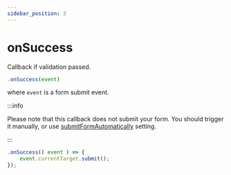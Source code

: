 ```yaml
---
sidebar_position: 3
---
```


# onSuccess

Callback if validation passed.

```js
.onSuccess(event)
```

where `event` is a form submit event.

:::info

Please note that this callback does not submit your form. You should trigger it manually, or use [submitFormAutomatically](/docs/instance/submitFormAutomatically) setting.

:::

```js
.onSuccess(( event ) => {
    event.currentTarget.submit();
});
```

